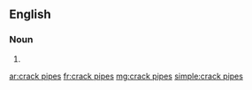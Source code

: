 {{also|crackpipes|crack-pipes}}
==English==

===Noun===
{{head|en|noun plural form|head=[[crack]] [[pipe]]s}}

# {{plural of|crack pipe|lang=en}}

[[ar:crack pipes]]
[[fr:crack pipes]]
[[mg:crack pipes]]
[[simple:crack pipes]]